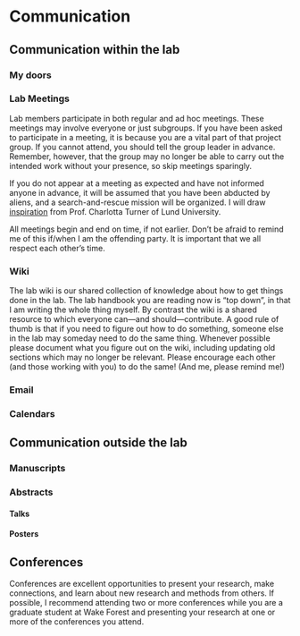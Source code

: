 
# Communication 
## Communication within the lab
### My doors

###  Lab Meetings

Lab members participate in both regular and ad hoc meetings. These meetings may involve everyone or just subgroups. If you have been asked to participate in a meeting, it is because you are a vital part of that project group. If you cannot attend, you should tell the group leader in advance. Remember, however, that the group may no longer be able to carry out the intended work without your presence, so skip meetings sparingly. 

If you do not appear at a meeting as expected and have not informed anyone in advance, it will be assumed that you have been abducted by aliens, and a search-and-rescue mission will be organized. I will draw [inspiration](https://www.nbcnews.com/news/world/how-swedish-professor-helped-rescue-grad-student-isis-controlled-iraq-n947866) from Prof. Charlotta Turner of Lund University.

All meetings begin and end on time, if not earlier. Don't be afraid to remind me of this if/when I am the offending party. It is important that we all respect each other's time.




### Wiki

The lab wiki is our shared collection of knowledge about how to get things done in the lab. The lab handbook you are reading now is "top down", in that I am writing the whole thing myself. By contrast the wiki is a shared resource to which everyone can—and should—contribute. A good rule of thumb is that if you need to figure out how to do something, someone else in the lab may someday need to do the same thing. Whenever possible please document what you figure out on the wiki, including updating old sections which may no longer be relevant. Please encourage each other (and those working with you) to do the same! (And me, please remind me!)



### Email

### Calendars


## Communication outside the lab
### Manuscripts
### Abstracts
#### Talks
#### Posters


## Conferences

Conferences are excellent opportunities to present your research, make connections, and learn about new research and methods from others. If possible, I recommend attending two or more conferences while you are a graduate student at Wake Forest and presenting your research at one or more of the conferences you attend.    
